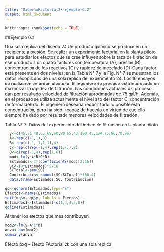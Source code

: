 ```yaml
---
title: "DisenhoFactorial2k-ejemplo-6.2"
output: html_document
---
```


```r
knitr::opts_chunk$set(echo = TRUE)
```

##Ejemplo 6.2

Una sola réplica del diseño 24
Un producto químico se produce en un recipiente a presión. Se realiza un experimento factorial en la planta piloto para estudiar los efectos que se cree influyen sobre la taza de filtración de ese producto. Los cuatro factores son temperatura (A), presión (B), concentración de los reactivos (C) y rapidez de mezclado (D). Cada factor está presente en dos niveles; en la Tabla N° 7 y la Fig. N° 7 se muestran los datos recopilados de una sola réplica del experimento 24. Los 16 ensayos se realizaron en orden aleatorio. El ingeniero de proceso está interesado en maximizar la rapidez de filtración. Las condiciones actuales del proceso dan por resultado velocidad de filtración aproximadas de 75 gal/h. Además, en el proceso se utiliza actualmente el nivel alto del factor C, concentración de formaldehído. El ingeniero desearía reducir todo lo posible esta concentración, pero ha sido incapaz de hacerlo en virtud de que ello siempre ha dado por resultado menores velocidades de filtración.

Tabla N° 7: Datos del experimento del índice de filtración en la planta piloto

```r
  y<-c(45,71,48,65,68,60,80,65,43,100,45,104,75,86,70,96)
  A<-rep(c(-1,1),8)
  B<-rep(c(-1,-1,1,1),4)
  C<-rep(c(rep(-1,4),rep(1,4)),2)
  D<-c(rep(-1,8),rep(1,8))
  mod<-lm(y~A*B*C*D)
  Estimados<-2*(coefficients(mod)[2:16])
  SC<-(8*Estimados)^2/16
  SCTotal<-sum(SC)
  Contribucion<-round((SC/SCTotal)*100,4)
  data.frame(Estimados,SC, Contribucion)
```

```r
qq<-qqnorm(Estimados,type="n")
Efectos<-names(Estimados)
text(qq$x, qq$y, labels = Efectos)
Estimados1<-Estimados[-c(1,3,4,6,8)] 
qqline(Estimados1)
```
Al tener los efectos que mas contribuyen 

```r
mod2<-lm(y~A*C*D)
anva<-aov(mod2)
summary(anva)
```

Efecto pxq -- Efecto FActorial 2k con una sola replica


